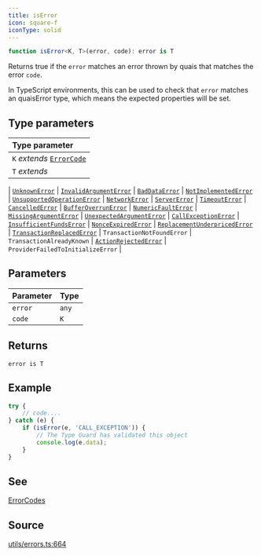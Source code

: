 ```yaml
---
title: isError
icon: square-f
iconType: solid
---
```


```ts
function isError<K, T>(error, code): error is T
```

Returns true if the `error` matches an error thrown by quais that matches the error `code`.

In TypeScript environments, this can be used to check that `error` matches an quaisError type, which means the
expected properties will be set.

## Type parameters

| Type parameter |
| :------ |
| `K` *extends* [`ErrorCode`](/sdk/content/type-aliases/ErrorCode) |
| `T` *extends* 
  \| [`UnknownError`](/sdk/content/interfaces/UnknownError)
  \| [`InvalidArgumentError`](/sdk/content/interfaces/InvalidArgumentError)
  \| [`BadDataError`](/sdk/content/interfaces/BadDataError)
  \| [`NotImplementedError`](/sdk/content/interfaces/NotImplementedError)
  \| [`UnsupportedOperationError`](/sdk/content/interfaces/UnsupportedOperationError)
  \| [`NetworkError`](/sdk/content/interfaces/NetworkError)
  \| [`ServerError`](/sdk/content/interfaces/ServerError)
  \| [`TimeoutError`](/sdk/content/interfaces/TimeoutError)
  \| [`CancelledError`](/sdk/content/interfaces/CancelledError)
  \| [`BufferOverrunError`](/sdk/content/interfaces/BufferOverrunError)
  \| [`NumericFaultError`](/sdk/content/interfaces/NumericFaultError)
  \| [`MissingArgumentError`](/sdk/content/interfaces/MissingArgumentError)
  \| [`UnexpectedArgumentError`](/sdk/content/interfaces/UnexpectedArgumentError)
  \| [`CallExceptionError`](/sdk/content/interfaces/CallExceptionError)
  \| [`InsufficientFundsError`](/sdk/content/interfaces/InsufficientFundsError)
  \| [`NonceExpiredError`](/sdk/content/interfaces/NonceExpiredError)
  \| [`ReplacementUnderpricedError`](/sdk/content/interfaces/ReplacementUnderpricedError)
  \| [`TransactionReplacedError`](/sdk/content/interfaces/TransactionReplacedError)
  \| `TransactionNotFoundError`
  \| `TransactionAlreadyKnown`
  \| [`ActionRejectedError`](/sdk/content/interfaces/ActionRejectedError)
  \| `ProviderFailedToInitializeError` |

## Parameters

| Parameter | Type |
| :------ | :------ |
| `error` | `any` |
| `code` | `K` |

## Returns

`error is T`

## Example

```ts
try {
    // code....
} catch (e) {
    if (isError(e, 'CALL_EXCEPTION')) {
        // The Type Guard has validated this object
        console.log(e.data);
    }
}
```

## See

[ErrorCodes](api:ErrorCode)

## Source

[utils/errors.ts:664](https://github.com/dominant-strategies/quais.js/blob/c1c12d43f9d34c6baad2b0542bd6d0acd6fefcbf/src/utils/errors.ts#L664)
